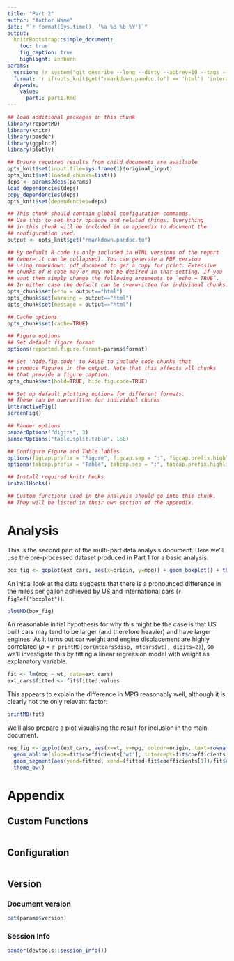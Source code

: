 ```yaml
---
title: "Part 2"
author: "Author Name"
date: "`r format(Sys.time(), '%a %d %b %Y')`"
output:
  knitrBootstrap::simple_document:
    toc: true
    fig_caption: true
    highlight: zenburn
params:
  version: !r system("git describe --long --dirty --abbrev=10 --tags --always", intern=TRUE)
  format: !r if(opts_knit$get("rmarkdown.pandoc.to") == 'html') 'interactive' else 'print'
  depends:
    value:
      part1: part1.Rmd
---
```


```r
## load additional packages in this chunk
library(reportMD)
library(knitr)
library(pander)
library(ggplot2)
library(plotly)
```

```r
## Ensure required results from child documents are availsble
opts_knit$set(input.file=sys.frame(1)$original_input)
opts_knit$set(loaded_chunks=list())
deps <- params2deps(params)
load_dependencies(deps)
copy_dependencies(deps)
opts_knit$set(dependencies=deps)
```

```r
## This chunk should contain global configuration commands.
## Use this to set knitr options and related things. Everything
## in this chunk will be included in an appendix to document the
## configuration used.
output <- opts_knit$get("rmarkdown.pandoc.to")

## By default R code is only included in HTML versions of the report
## (where it can be collapsed). You can generate a PDF version
## using rmarkdown::pdf_document to get a copy for print. Extensive
## chunks of R code may or may not be desired in that setting. If you
## want them simply change the following arguments to `echo = TRUE`.
## In either case the default can be overwritten for individual chunks.
opts_chunk$set(echo = output=="html")
opts_chunk$set(warning = output=="html")
opts_chunk$set(message = output=="html")

## Cache options
opts_chunk$set(cache=TRUE)

## Figure options
## Set default figure format
options(reportmd.figure.format=params$format)

## Set 'hide.fig.code' to FALSE to include code chunks that
## produce Figures in the output. Note that this affects all chunks
## that provide a figure caption.
opts_chunk$set(hold=TRUE, hide.fig.code=TRUE)

## Set up default plotting options for different formats.
## These can be overwritten for individual chunks
interactiveFig()
screenFig()

## Pander options
panderOptions("digits", 3)
panderOptions("table.split.table", 160)

## Configure Figure and Table lables
options(figcap.prefix = "Figure", figcap.sep = ":", figcap.prefix.highlight = "**")
options(tabcap.prefix = "Table", tabcap.sep = ":", tabcap.prefix.highlight = "**")

## Install required knitr hooks
installHooks()
```

```r
## Custom functions used in the analysis should go into this chunk.
## They will be listed in their own section of the appendix.

```


# Analysis
This is the second part of the multi-part data analysis document. Here we'll use
the pre-processed dataset produced in Part 1 for a basic analysis.

```r
box_fig <- ggplot(ext_cars, aes(x=origin, y=mpg)) + geom_boxplot() + theme_bw()
```

An initial look at the data suggests that there is a pronounced difference
in the miles per gallon achieved by US and international cars (`r figRef("boxplot")`). 

```r
plotMD(box_fig)
```

An reasonable initial hypothesis for why this might be the case is that US built
cars may tend to be larger (and therefore heavier) and have larger engines.
As it turns out car weight and engine displacement are highly correlated 
($\rho$ = `r printMD(cor(mtcars$disp, mtcars$wt), digits=2)`), so we'll
investigate this by fitting a linear regression model with weight as
explanatory variable.

```r
fit <- lm(mpg ~ wt, data=ext_cars)
ext_cars$fitted <- fit$fitted.values
```

This appears to explain the difference in MPG reasonably well, although
it is clearly not the only relevant factor:

```r
printMD(fit)
```

We'll also prepare a plot visualising the result for inclusion in the main document.

```r
reg_fig <- ggplot(ext_cars, aes(x=wt, y=mpg, colour=origin, text=rownames(ext_cars))) + geom_point(size=2) +
  geom_abline(slope=fit$coefficients['wt'], intercept=fit$coefficients[1], linetype='dashed', colour='darkgrey') +
  geom_segment(aes(yend=fitted, xend=(fitted-fit$coefficients[1])/fit$coefficients['wt'])) +
  theme_bw()
```

# Appendix {.tabset}
## Custom Functions
```r
```

## Configuration
```r
```

## Version
### Document version
```r
cat(params$version)
```

### Session Info
```r
pander(devtools::session_info())
```

